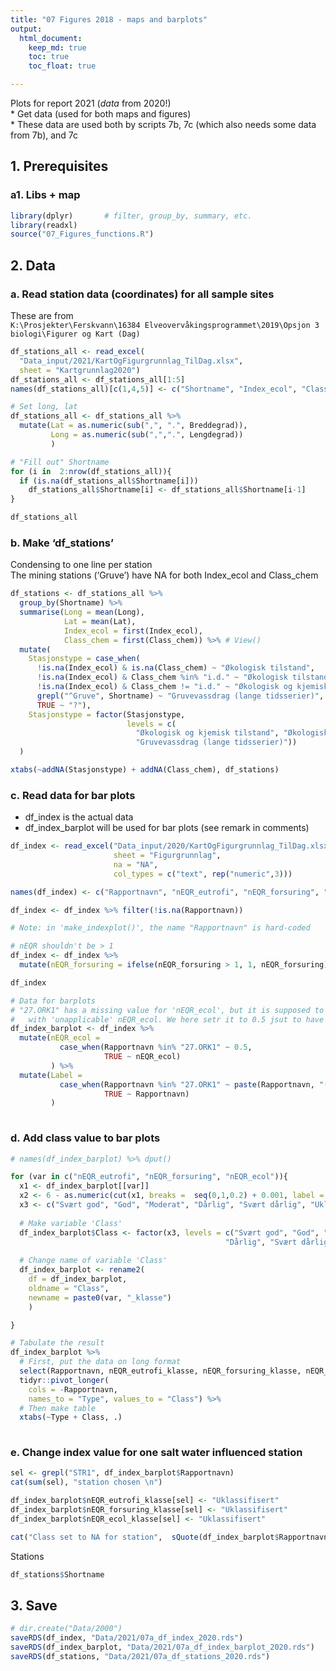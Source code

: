 ```yaml
---
title: "07 Figures 2018 - maps and barplots"
output: 
  html_document:
    keep_md: true
    toc: true
    toc_float: true

---
```


Plots for report 2021 (*data* from 2020!)   
* Get data (used for both maps and figures)   
* These data are used both by scripts 7b, 7c (which also needs some data from 7b), and 7c  


## 1. Prerequisites  

### a1. Libs + map  
```r

library(dplyr)       # filter, group_by, summary, etc.
library(readxl)
source("07_Figures_functions.R")


```



## 2. Data
### a. Read station data (coordinates) for all sample sites  
These are from   
`K:\Prosjekter\Ferskvann\16384 Elveovervåkingsprogrammet\2019\Opsjon 3 biologi\Figurer og Kart (Dag)`  
```r
df_stations_all <- read_excel(
  "Data_input/2021/KartOgFigurgrunnlag_TilDag.xlsx", 
  sheet = "Kartgrunnlag2020")
df_stations_all <- df_stations_all[1:5]
names(df_stations_all)[c(1,4,5)] <- c("Shortname", "Index_ecol", "Class_chem")

# Set long, lat
df_stations_all <- df_stations_all %>%
  mutate(Lat = as.numeric(sub(",", ".", Breddegrad)),
         Long = as.numeric(sub(",",".", Lengdegrad))
         )

# "Fill out" Shortname
for (i in  2:nrow(df_stations_all)){
  if (is.na(df_stations_all$Shortname[i]))
    df_stations_all$Shortname[i] <- df_stations_all$Shortname[i-1]
}

df_stations_all
```

### b. Make 'df_stations'  
Condensing to one line per station    
The mining stations ('Gruve') have NA for both Index_ecol and Class_chem
```r

df_stations <- df_stations_all %>%
  group_by(Shortname) %>%
  summarise(Long = mean(Long),
            Lat = mean(Lat),
            Index_ecol = first(Index_ecol),
            Class_chem = first(Class_chem)) %>% # View()
  mutate(
    Stasjonstype = case_when(
      !is.na(Index_ecol) & is.na(Class_chem) ~ "Økologisk tilstand",
      !is.na(Index_ecol) & Class_chem %in% "i.d." ~ "Økologisk tilstand",
      !is.na(Index_ecol) & Class_chem != "i.d." ~ "Økologisk og kjemisk tilstand",
      grepl("^Gruve", Shortname) ~ "Gruvevassdrag (lange tidsserier)",
      TRUE ~ "?"),
    Stasjonstype = factor(Stasjonstype, 
                          levels = c(
                            "Økologisk og kjemisk tilstand", "Økologisk tilstand",
                            "Gruvevassdrag (lange tidsserier)"))
  )

xtabs(~addNA(Stasjonstype) + addNA(Class_chem), df_stations)

```

### c. Read data for bar plots  
* df_index is the actual data  
* df_index_barplot will be used for bar plots (see remark in comments)
```r
df_index <- read_excel("Data_input/2020/KartOgFigurgrunnlag_TilDag.xlsx", 
                       sheet = "Figurgrunnlag",
                       na = "NA", 
                       col_types = c("text", rep("numeric",3))) 

names(df_index) <- c("Rapportnavn", "nEQR_eutrofi", "nEQR_forsuring", "nEQR_ecol") # NOTE: hard-coded

df_index <- df_index %>% filter(!is.na(Rapportnavn))

# Note: in 'make_indexplot()', the name "Rapportnavn" is hard-coded

# nEQR shouldn't be > 1
df_index <- df_index %>%
  mutate(nEQR_forsuring = ifelse(nEQR_forsuring > 1, 1, nEQR_forsuring))

df_index

# Data for barplots
# "27.ORK1" has a missing value for 'nEQR_ecol', but it is supposed to be 'Moderate' 
#   with 'unapplicable' nEQR_ecol. We here setr it to 0.5 jsut to have something to plot 
df_index_barplot <- df_index %>%
  mutate(nEQR_ecol =
           case_when(Rapportnavn %in% "27.ORK1" ~ 0.5,
                     TRUE ~ nEQR_ecol)
         ) %>%
  mutate(Label =
           case_when(Rapportnavn %in% "27.ORK1" ~ paste(Rapportnavn, "(nEQR-verdi ikke gjeldende)"),
                     TRUE ~ Rapportnavn)
         )
  

```

### d. Add class value to bar plots  
```r


# names(df_index_barplot) %>% dput()

for (var in c("nEQR_eutrofi", "nEQR_forsuring", "nEQR_ecol")){
  x1 <- df_index_barplot[[var]]
  x2 <- 6 - as.numeric(cut(x1, breaks =  seq(0,1,0.2) + 0.001, label = FALSE))
  x3 <- c("Svært god", "God", "Moderat", "Dårlig", "Svært dårlig", "Uklassifisert")[x2]
  
  # Make variable 'Class'
  df_index_barplot$Class <- factor(x3, levels = c("Svært god", "God", "Moderat", 
                                                "Dårlig", "Svært dårlig", "Uklassifisert"))
  
  # Change name of variable 'Class'
  df_index_barplot <- rename2(
    df = df_index_barplot, 
    oldname = "Class",
    newname = paste0(var, "_klasse")
    )

}

# Tabulate the result
df_index_barplot %>%
  # First, put the data on long format
  select(Rapportnavn, nEQR_eutrofi_klasse, nEQR_forsuring_klasse, nEQR_ecol_klasse) %>%
  tidyr::pivot_longer(
    cols = -Rapportnavn,
    names_to = "Type", values_to = "Class") %>%
  # Then make table  
  xtabs(~Type + Class, .)
      

```

### e. Change index value for one salt water influenced station  
```r

sel <- grepl("STR1", df_index_barplot$Rapportnavn)
cat(sum(sel), "station chosen \n")

df_index_barplot$nEQR_eutrofi_klasse[sel] <- "Uklassifisert"
df_index_barplot$nEQR_forsuring_klasse[sel] <- "Uklassifisert"
df_index_barplot$nEQR_ecol_klasse[sel] <- "Uklassifisert"

cat("Class set to NA for station",  sQuote(df_index_barplot$Rapportnavn[sel]), "  \n")


```

Stations  
```r
df_stations$Shortname
```


## 3. Save  
```r

# dir.create("Data/2000")
saveRDS(df_index, "Data/2021/07a_df_index_2020.rds")
saveRDS(df_index_barplot, "Data/2021/07a_df_index_barplot_2020.rds")
saveRDS(df_stations, "Data/2021/07a_df_stations_2020.rds")

```

